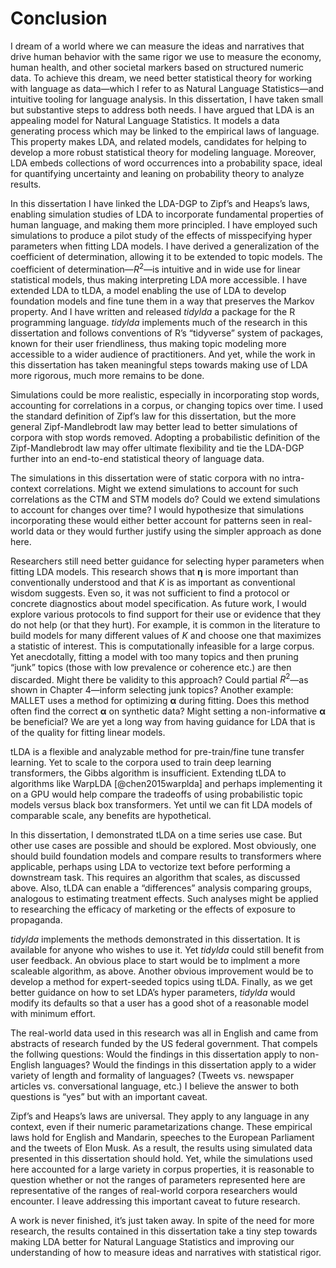 # Conclusion

I dream of a world where we can measure the ideas and narratives that drive human behavior with the same rigor we use to measure the economy, human health, and other societal markers based on structured numeric data. To achieve this dream, we need better statistical theory for working with language as data---which I refer to as Natural Language Statistics---and intuitive tooling for language analysis. In this dissertation, I have taken small but substantive steps to address both needs. I have argued that LDA is an appealing model for Natural Language Statistics. It models a data generating process which may be linked to the empirical laws of language. This property makes LDA, and related models, candidates for helping to develop a more robust statistical theory for modeling language. Moreover, LDA embeds collections of word occurrences into a probability space, ideal for quantifying uncertainty and leaning on probability theory to analyze results. 

In this dissertation I have linked the LDA-DGP to Zipf's and Heaps's laws, enabling simulation studies of LDA to incorporate fundamental properties of human language, and making them more principled. I have employed such simulations to produce a pilot study of the effects of misspecifying hyper parameters when fitting LDA models. I have derived a generalization of the coefficient of determination, allowing it to be extended to topic models. The coefficient of determination---$R^2$---is intuitive and in wide use for linear statistical models, thus making interpreting LDA more accessible. I have extended LDA to tLDA, a model enabling the use of LDA to develop foundation models and fine tune them in a way that preserves the Markov property. And I have written and released _tidylda_ a package for the R programming language. _tidylda_ implements much of the research in this dissertation and follows conventions of R's "tidyverse" system of packages, known for their user friendliness, thus making topic modeling more accessible to a wider audience of practitioners. And yet, while the work in this dissertation has taken meaningful steps towards making use of LDA more rigorous, much more remains to be done. 

Simulations could be more realistic, especially in incorporating stop words, accounting for correlations in a corpus, or changing topics over time. I used the standard definition of Zipf's law for this dissertation, but the more general Zipf-Mandlebrodt law may better lead to better simulations of corpora with stop words removed. Adopting a probabilistic definition of the Zipf-Mandlebrodt law may offer ultimate flexibility and tie the LDA-DGP further into an end-to-end statistical theory of language data. 

The simulations in this dissertation were of static corpora with no intra-context correlations. Might we extend simulations to account for such correlations as the CTM and STM models do? Could we extend simulations to account for changes over time? I would hypothesize that simulations incorporating these would either better account for patterns seen in real-world data or they would further justify using the simpler approach as done here. 

Researchers still need better guidance for selecting hyper parameters when fitting LDA models. This research shows that $\boldsymbol\eta$ is more important than conventionally understood and that $K$ is as important as conventional wisdom suggests. Even so, it was not sufficient to find a protocol or concrete diagnostics about model specification. As future work, I would explore various protocols to find support for their use or evidence that they do not help (or that they hurt). For example, it is common in the literature to build models for many different values of $K$ and choose one that maximizes a statistic of interest. This is computationally infeasible for a large corpus. Yet anecdotally, fitting a model with too many topics and then pruning "junk" topics (those with low prevalence or coherence etc.) are then discarded. Might there be validity to this approach? Could partial $R^2$---as shown in Chapter 4---inform selecting junk topics? Another example: MALLET uses a method for optimizing $\boldsymbol\alpha$ during fitting. Does this method often find the correct $\boldsymbol\alpha$ on synthetic data? Might setting a non-informative $\boldsymbol\alpha$ be beneficial? We are yet a long way from having guidance for LDA that is of the quality for fitting linear models.

tLDA is a flexible and analyzable method for pre-train/fine tune transfer learning. Yet to scale to the corpora used to train deep learning transformers, the Gibbs algorithm is insufficient. Extending tLDA to algorithms like WarpLDA [@chen2015warplda] and perhaps implementing it on a GPU would help compare the tradeoffs of using probabilistic topic models versus black box transformers. Yet until we can fit LDA models of comparable scale, any benefits are hypothetical.

In this dissertation, I demonstrated tLDA on a time series use case. But other use cases are possible and should be explored. Most obviously, one should build foundation models and compare results to transformers where applicable, perhaps using LDA to vectorize text before performing a downstream task. This requires an algorithm that scales, as discussed above. Also, tLDA can enable a "differences" analysis comparing groups, analogous to estimating treatment effects. Such analyses might be applied to researching the efficacy of marketing or the effects of exposure to propaganda.

_tidylda_ implements the methods demonstrated in this dissertation. It is available for anyone who wishes to use it. Yet _tidylda_ could still benefit from user feedback. An obvious place to start would be to implment a more scaleable algorithm, as above. Another obvious improvement would be to develop a method for expert-seeded topics using tLDA. Finally, as we get better guidance on how to set LDA's hyper parameters, _tidylda_ would modify its defaults so that a user has a good shot of a reasonable model with minimum effort.

The real-world data used in this research was all in English and came from abstracts of research funded by the US federal government. That compels the follwing questions: Would the findings in this dissertation apply to non-English languages? Would the findings in this dissertation apply to a wider variety of length and formality of languages? (Tweets vs. newspaper articles vs. conversational language, etc.) I believe the answer to both questions is "yes" but with an important caveat.

Zipf's and Heaps's laws are universal. They apply to any language in any context, even if their numeric parametarizations change. These empirical laws hold for English and Mandarin, speeches to the European Parliament and the tweets of Elon Musk. As a result, the results using simulated data presented in this dissertation should hold. Yet, while the simulations used here accounted for a large variety in corpus properties, it is reasonable to question whether or not the ranges of parameters represented here are representative of the ranges of real-world corpora researchers would encounter. I leave addressing this important caveat to future research.

A work is never finished, it's just taken away. In spite of the need for more research, the results contained in this dissertation take a tiny step towards making LDA better for Natural Language Statistics and improving our understanding of how to measure ideas and narratives with statistical rigor.



